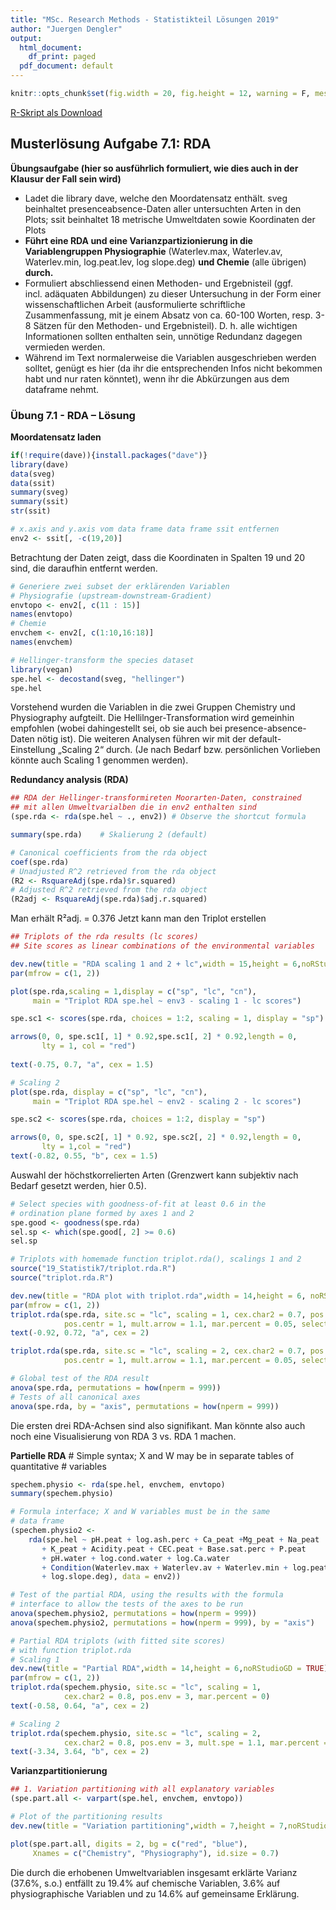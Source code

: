 ```yaml
---
title: "MSc. Research Methods - Statistikteil Lösungen 2019"
author: "Juergen Dengler"
output:
  html_document:
    df_print: paged
  pdf_document: default
---
```


```r
knitr::opts_chunk$set(fig.width = 20, fig.height = 12, warning = F, message = F, fig.pos = 'H',results = "hide")
```
[R-Skript als Download](19_Statistik7/RFiles/Loesung_Uebung_7.1_v.02.R)


## Musterlösung Aufgabe 7.1: RDA

**Übungsaufgabe (hier so ausführlich formuliert, wie dies auch in der Klausur der Fall sein wird)**

- Ladet die library dave, welche den Moordatensatz enthält. sveg beinhaltet presenceabsence-Daten  aller untersuchten Arten in den Plots; ssit beinhaltet 18 metrische Umweltdaten sowie Koordinaten der Plots
- **Führt eine RDA und eine Varianzpartizionierung in die Variablengruppen Physiographie**  (Waterlev.max, Waterlev.av, Waterlev.min, log.peat.lev, log
  slope.deg) **und Chemie** (alle übrigen) **durch.**
- Formuliert abschliessend einen Methoden- und Ergebnisteil (ggf. incl. adäquaten Abbildungen) zu dieser Untersuchung in der Form einer wissenschaftlichen Arbeit (ausformulierte schriftliche Zusammenfassung, mit je einem Absatz von ca. 60-100 Worten, resp. 3-8 Sätzen für den Methoden- und Ergebnisteil). D. h. alle wichtigen Informationen sollten enthalten sein, unnötige Redundanz dagegen vermieden werden.
- Während im Text normalerweise die Variablen ausgeschrieben werden solltet, genügt es hier (da ihr die entsprechenden Infos nicht bekommen habt und nur raten könntet), wenn ihr die Abkürzungen aus dem dataframe nehmt.

### Übung 7.1 - RDA -- Lösung

__Moordatensatz laden__ 
```r
if(!require(dave)){install.packages("dave")}
library(dave)
data(sveg)
data(ssit)
summary(sveg)
summary(ssit)
str(ssit)

# x.axis and y.axis vom data frame data frame ssit entfernen
env2 <- ssit[, -c(19,20)]
```
Betrachtung der Daten zeigt, dass die Koordinaten in Spalten 19 und 20 sind, die daraufhin entfernt werden.

```r
# Generiere zwei subset der erklärenden Variablen
# Physiografie (upstream-downstream-Gradient)
envtopo <- env2[, c(11 : 15)]
names(envtopo)
# Chemie
envchem <- env2[, c(1:10,16:18)]
names(envchem)

# Hellinger-transform the species dataset
library(vegan)
spe.hel <- decostand(sveg, "hellinger")
spe.hel
```
Vorstehend wurden die Variablen in die zwei Gruppen Chemistry und Physiography aufgteilt. Die Hellilnger-Transformation wird gemeinhin empfohlen (wobei dahingestellt sei, ob sie auch bei presence-absence-Daten nötig ist).
Die weiteren Analysen führen wir mit der default-Einstellung „Scaling 2“ durch. (Je nach Bedarf bzw. persönlichen Vorlieben könnte auch Scaling 1 genommen werden).


__Redundancy analysis (RDA)__
```r
## RDA der Hellinger-transformireten Moorarten-Daten, constrained
## mit allen Umweltvarialben die in env2 enthalten sind
(spe.rda <- rda(spe.hel ~ ., env2)) # Observe the shortcut formula

summary(spe.rda)	# Skalierung 2 (default)

# Canonical coefficients from the rda object
coef(spe.rda)
# Unadjusted R^2 retrieved from the rda object
(R2 <- RsquareAdj(spe.rda)$r.squared)
# Adjusted R^2 retrieved from the rda object
(R2adj <- RsquareAdj(spe.rda)$adj.r.squared)
```

Man erhält R²adj. = 0.376
Jetzt kann man den Triplot erstellen

```r

## Triplots of the rda results (lc scores)
## Site scores as linear combinations of the environmental variables

dev.new(title = "RDA scaling 1 and 2 + lc",width = 15,height = 6,noRStudioGD = TRUE)
par(mfrow = c(1, 2))

plot(spe.rda,scaling = 1,display = c("sp", "lc", "cn"),
     main = "Triplot RDA spe.hel ~ env3 - scaling 1 - lc scores")

spe.sc1 <- scores(spe.rda, choices = 1:2, scaling = 1, display = "sp")

arrows(0, 0, spe.sc1[, 1] * 0.92,spe.sc1[, 2] * 0.92,length = 0, 
       lty = 1, col = "red")
       
text(-0.75, 0.7, "a", cex = 1.5)

# Scaling 2
plot(spe.rda, display = c("sp", "lc", "cn"), 
     main = "Triplot RDA spe.hel ~ env2 - scaling 2 - lc scores")

spe.sc2 <- scores(spe.rda, choices = 1:2, display = "sp")

arrows(0, 0, spe.sc2[, 1] * 0.92, spe.sc2[, 2] * 0.92,length = 0,
       lty = 1,col = "red")
text(-0.82, 0.55, "b", cex = 1.5)
```

Auswahl der höchstkorrelierten Arten (Grenzwert kann subjektiv nach Bedarf gesetzt werden, hier 0.5).

```r
# Select species with goodness-of-fit at least 0.6 in the 
# ordination plane formed by axes 1 and 2
spe.good <- goodness(spe.rda)
sel.sp <- which(spe.good[, 2] >= 0.6)
sel.sp

# Triplots with homemade function triplot.rda(), scalings 1 and 2
source("19_Statistik7/triplot.rda.R")
source("triplot.rda.R")

dev.new(title = "RDA plot with triplot.rda",width = 14,height = 6, noRStudioGD = TRUE)
par(mfrow = c(1, 2))
triplot.rda(spe.rda, site.sc = "lc", scaling = 1, cex.char2 = 0.7, pos.env = 3, 
            pos.centr = 1, mult.arrow = 1.1, mar.percent = 0.05, select.spe = sel.sp)
text(-0.92, 0.72, "a", cex = 2)

triplot.rda(spe.rda, site.sc = "lc", scaling = 2, cex.char2 = 0.7, pos.env = 3, 
            pos.centr = 1, mult.arrow = 1.1, mar.percent = 0.05, select.spe = sel.sp)

# Global test of the RDA result
anova(spe.rda, permutations = how(nperm = 999))
# Tests of all canonical axes
anova(spe.rda, by = "axis", permutations = how(nperm = 999))
```

Die ersten drei RDA-Achsen sind also signifikant. Man könnte also auch noch eine
Visualisierung von RDA 3 vs. RDA 1 machen.

**Partielle RDA**
# Simple syntax; X and W may be in separate tables of quantitative 
# variables
```r
spechem.physio <- rda(spe.hel, envchem, envtopo)
summary(spechem.physio)

# Formula interface; X and W variables must be in the same 
# data frame
(spechem.physio2 <- 
    rda(spe.hel ~ pH.peat + log.ash.perc + Ca_peat +Mg_peat + Na_peat
       + K_peat + Acidity.peat + CEC.peat + Base.sat.perc + P.peat
       + pH.water + log.cond.water + log.Ca.water
       + Condition(Waterlev.max + Waterlev.av + Waterlev.min + log.peat.lev
       + log.slope.deg), data = env2))

# Test of the partial RDA, using the results with the formula 
# interface to allow the tests of the axes to be run
anova(spechem.physio2, permutations = how(nperm = 999))
anova(spechem.physio2, permutations = how(nperm = 999), by = "axis")

# Partial RDA triplots (with fitted site scores) 
# with function triplot.rda
# Scaling 1
dev.new(title = "Partial RDA",width = 14,height = 6,noRStudioGD = TRUE)
par(mfrow = c(1, 2))
triplot.rda(spechem.physio, site.sc = "lc", scaling = 1, 
            cex.char2 = 0.8, pos.env = 3, mar.percent = 0)
text(-0.58, 0.64, "a", cex = 2)

# Scaling 2
triplot.rda(spechem.physio, site.sc = "lc", scaling = 2, 
            cex.char2 = 0.8, pos.env = 3, mult.spe = 1.1, mar.percent = 0.04)
text(-3.34, 3.64, "b", cex = 2)
```

__Varianzpartitionierung__

```r
## 1. Variation partitioning with all explanatory variables
(spe.part.all <- varpart(spe.hel, envchem, envtopo))

# Plot of the partitioning results
dev.new(title = "Variation partitioning",width = 7,height = 7,noRStudioGD = TRUE)

plot(spe.part.all, digits = 2, bg = c("red", "blue"),
     Xnames = c("Chemistry", "Physiography"), id.size = 0.7)
```
Die durch die erhobenen Umweltvariablen insgesamt erklärte Varianz (37.6%, s.o.) entfällt zu 19.4% auf chemische Variablen, 3.6% auf physiographische Variablen und zu 14.6% auf gemeinsame Erklärung.
